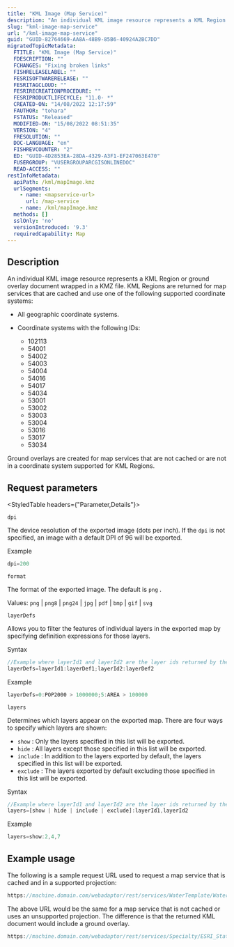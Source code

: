 ```yaml
---
title: "KML Image (Map Service)"
description: "An individual KML image resource represents a KML Region or ground overlay document wrapped in a KMZ file."
slug: "kml-image-map-service"
url: "/kml-image-map-service"
guid: "GUID-82764669-AA8A-48B9-85B6-40924A2BC7DD"
migratedTopicMetadata:
  FTITLE: "KML Image (Map Service)"
  FDESCRIPTION: ""
  FCHANGES: "Fixing broken links"
  FISHRELEASELABEL: ""
  FESRISOFTWARERELEASE: ""
  FESRITAGCLOUD: ""
  FESRIRECREATIONPROCEDURE: ""
  FESRIPRODUCTLIFECYCLE: "11.0- *"
  CREATED-ON: "14/08/2022 12:17:59"
  FAUTHOR: "tohara"
  FSTATUS: "Released"
  MODIFIED-ON: "15/08/2022 08:51:35"
  VERSION: "4"
  FRESOLUTION: ""
  DOC-LANGUAGE: "en"
  FISHREVCOUNTER: "2"
  ED: "GUID-4D2853EA-28DA-4329-A3F1-EF247063E470"
  FUSERGROUP: "VUSERGROUPARCGISONLINEDOC"
  READ-ACCESS: ""
restInfoMetadata:
  apiPath: /kml/mapImage.kmz
  urlSegments:
    - name: <mapservice-url>
      url: /map-service
    - name: /kml/mapImage.kmz
  methods: []
  sslOnly: 'no'
  versionIntroduced: '9.3'
  requiredCapability: Map
---
```


## Description

An individual KML image resource represents a KML Region or ground overlay document wrapped in a KMZ file. KML Regions are returned for map services that are cached and use one of the following supported coordinate systems:

-   All geographic coordinate systems.
-   Coordinate systems with the following IDs:

    -   102113
    -   54001
    -   54002
    -   54003
    -   54004
    -   54016
    -   54017
    -   54034
    -   53001
    -   53002
    -   53003
    -   53004
    -   53016
    -   53017
    -   53034

Ground overlays are created for map services that are not cached or are not in a coordinate system supported for KML Regions.

##  Request parameters

<StyledTable headers={"Parameter,Details"}>

<StyledTableRow>

<StyledTableCell cellStyle="markdown">

`dpi` 

</StyledTableCell>

<StyledTableCell cellStyle="markdown">

The device resolution of the exported image (dots per inch). If the `dpi`  is not specified, an image with a default DPI of 96 will be exported.

Example

```javascript
dpi=200
```

 

</StyledTableCell>

</StyledTableRow>

<StyledTableRow>

<StyledTableCell cellStyle="markdown">

`format` 

</StyledTableCell>

<StyledTableCell cellStyle="markdown">

The format of the exported image. The default is `png` . 

Values: `png`  \| `png8`  \| `png24`  \| `jpg`  \| `pdf`  \| `bmp`  \| `gif`  \| `svg` 

</StyledTableCell>

</StyledTableRow>

<StyledTableRow>

<StyledTableCell cellStyle="markdown">

`layerDefs` 

</StyledTableCell>

<StyledTableCell cellStyle="markdown">

Allows you to filter the features of individual layers in the exported map by specifying definition expressions for those layers.

Syntax

```javascript
//Example where layerId1 and layerId2 are the layer ids returned by the map service resource
layerDefs=layerId1:layerDef1;layerId2:layerDef2
```

 

Example

```javascript
layerDefs=0:POP2000 > 1000000;5:AREA > 100000
```

 

</StyledTableCell>

</StyledTableRow>

<StyledTableRow>

<StyledTableCell cellStyle="markdown">

`layers` 

</StyledTableCell>

<StyledTableCell cellStyle="markdown">

Determines which layers appear on the exported map. There are four ways to specify which layers are shown:

-   `show` : Only the layers specified in this list will be exported.
-   `hide` : All layers except those specified in this list will be exported.
-   `include` : In addition to the layers exported by default, the layers specified in this list will be exported.
-   `exclude` : The layers exported by default excluding those specified in this list will be exported.

Syntax

```javascript
//Example where layerId1 and layerId2 are the layer ids returned by the map service resource 
layers=[show | hide | include | exclude]:layerId1,layerId2

```

 

Example

```javascript
layers=show:2,4,7
```

 

</StyledTableCell>

</StyledTableRow>

</StyledTable>

## Example usage

The following is a sample request URL used to request a map service that is cached and in a supported projection:

```javascript
https://machine.domain.com/webadaptor/rest/services/WaterTemplate/WaterDistributionNetwork/MapServer/kml/mapImage.kmz
```

 

The above URL would be the same for a map service that is not cached or uses an unsupported projection. The difference is that the returned KML document would include a ground overlay.

```javascript
https://machine.domain.com/webadaptor/rest/services/Specialty/ESRI_StatesCitiesRivers_USA/MapServer/kml/mapImage.kmz 
```

 
